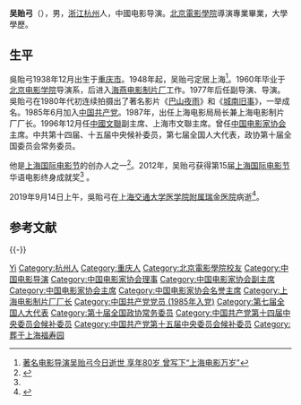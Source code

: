 '''吴贻弓'''（{{bd|1938年|12月1日|2019年|9月14日|catIdx=W吴}}），男，[[浙江|浙江]][[杭州|杭州]]人，中國电影导演。[[北京電影學院|北京電影學院]]導演專業畢業，大學學歷。

== 生平 ==
吳貽弓1938年12月出生于[[重庆陪都时期|重庆市]]。1948年起，吴贻弓定居上海<ref name="min">[http://newsxmwb.xinmin.cn/wentihui/wtrw/2019/09/14/31584425.html 著名电影导演吴贻弓今日逝世 享年80岁 曾写下“上海电影万岁”]</ref>。1960年毕业于[[北京电影学院|北京电影学院]]导演系，后进入[[上海电影制片厂|海燕电影制片厂]]工作。1977年后任副导演、导演。吳貽弓在1980年代初连续拍摄出了著名影片《[[巴山夜雨|巴山夜雨]]》和《[[城南旧事|城南旧事]]》，一举成名。1985年6月加入[[中国共产党|中国共产党]]。1987年，出任上海电影局局长兼上海电影制片厂厂长。1996年12月任[[中國文聯|中國文聯]]副主席、上海市文聯主席。曾任[[中国电影家协会|中国电影家协会]]主席。中共第十四届、十五届中央候补委员，第七届全国人大代表，政协第十届全国委员会常务委员。

他是[[上海国际电影节|上海国际电影节]]的创办人之一<ref>{{cite web |url = http://yule.sohu.com/20130615/n378915643.shtml |language = zh-CN |title = 群星云集上影节开幕 徐克获颁华语杰出贡献奖 |website = 搜狐娱乐 |date = 2013-06-15 |archive-date = 2019-06-13 |archive-url = https://web.archive.org/web/20190613091539/http://yule.sohu.com/20130615/n378915643.shtml |dead-url=no }}</ref>。2012年，吴贻弓获得第15届[[上海国际电影节|上海国际电影节]]华语电影终身成就奖<ref name="min" /> 。

2019年9月14日上午，吳貽弓在[[上海交通大学医学院附属瑞金医院|上海交通大学医学院附属瑞金医院]]病逝<ref>{{cite web |url = http://www.xinhuanet.com/local/2019-09/14/c_1124996367.htm |title = 著名电影导演吴贻弓在上海辞世 |access-date=2019-09-14 |archive-date=2020-08-05 |archive-url = https://web.archive.org/web/20200805215525/http://www.xinhuanet.com/local/2019-09/14/c_1124996367.htm |dead-url=no }}</ref>。

== 参考文献 ==
{{Reflist}}

{{-}}
{{中国电影金鸡奖最佳导演}}
{{中国电影华表奖优秀导演}}
{{国家有突出贡献电影艺术家}}
{{Navboxes
| title  = 吴贻弓在[[中国电影家协会|中国电影家协会]]的职务
| list1  =
{{中国电影家协会第五届理事会}}
{{中国电影家协会第六届理事会}}
{{中国电影家协会第七届理事会}}
{{中国电影家协会第八届理事会}}
{{中国电影家协会第九届理事会}}
{{中国电影家协会第十届理事会}}
}}
{{Navboxes
| title  = 吴贻弓在[[中国文学艺术界联合会|中国文学艺术界联合会]]的职务
| list1  =
{{中国文学艺术界联合会第六届全国委员会}}
{{中国文学艺术界联合会第七届全国委员会}}
{{中国文学艺术界联合会第八届全国委员会}}
{{中国文学艺术界联合会第九届全国委员会}}
{{中国文学艺术界联合会第十届全国委员会}}
}}

{{Authority control}}

{{DEFAULTSORT:Wu吴}}
[[Category:吳姓|Yi]]
[[Category:杭州人|Category:杭州人]]
[[Category:重庆人|Category:重庆人]]
[[Category:北京電影學院校友|Category:北京電影學院校友]]
[[Category:中国电影导演|Category:中国电影导演]]
[[Category:中国电影家协会理事|Category:中国电影家协会理事]]
[[Category:中国电影家协会副主席|Category:中国电影家协会副主席]]
[[Category:中国电影家协会主席|Category:中国电影家协会主席]]
[[Category:中国电影家协会名誉主席|Category:中国电影家协会名誉主席]]
[[Category:上海电影制片厂厂长|Category:上海电影制片厂厂长]]
[[Category:中国共产党党员_(1985年入党)|Category:中国共产党党员 (1985年入党)]]
[[Category:第七届全国人大代表|Category:第七届全国人大代表]]
[[Category:第十届全国政协常务委员|Category:第十届全国政协常务委员]]
[[Category:中国共产党第十四届中央委员会候补委员|Category:中国共产党第十四届中央委员会候补委员]]
[[Category:中国共产党第十五届中央委员会候补委员|Category:中国共产党第十五届中央委员会候补委员]]
[[Category:葬于上海福寿园|Category:葬于上海福寿园]]